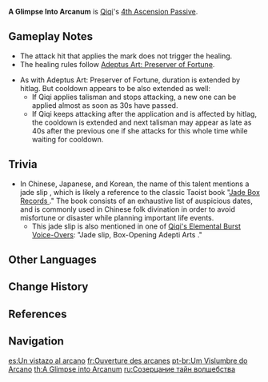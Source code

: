 {{Talent Infobox
|character     = Qiqi
|type          = 4th Ascension Passive
|image         = Talent A Glimpse Into Arcanum.png
|info          = When Qiqi hits opponents with [[Ancient Sword Art|her Normal and Charged Attacks]], she has a 50% chance to apply a [[Adeptus Art: Preserver of Fortune|Fortune-Preserving Talisman]] to them for 6s.  This effect can only occur once every 30s.
|utility1      = Charged Attack
|utility2     = Status to Enemy
}}
'''A Glimpse Into Arcanum''' is [[Qiqi]]'s [[4th Ascension Passive]].

==Gameplay Notes==
*The attack hit that applies the mark does not trigger the healing.
*The healing rules follow [[Adeptus Art: Preserver of Fortune]].
<!--**Overwritten by the burst duration if applied together.
** PENDING TEST: If burst applied first and duration left is lower than 6 seconds left, the passive will be used and prolong the talisman duration to 6 seconds. Otherwise, the passive is not used.
ALT: May also still used and just wasted.-->
*As with Adeptus Art: Preserver of Fortune, duration is extended by hitlag. But cooldown appears to be also extended as well:
**If Qiqi applies talisman and stops attacking, a new one can be applied almost as soon as 30s have passed.
**If Qiqi keeps attacking after the application and is affected by hitlag, the cooldown is extended and next talisman may appear as late as 40s after the previous one if she attacks for this whole time while waiting for cooldown.

==Trivia==
*In Chinese, Japanese, and Korean, the name of this talent mentions a jade slip {{Lang|zh=玉签|zh_rm=yùqiān}}, which is likely a reference to the classic Taoist book "[[wikisource:zh:玉匣記|Jade Box Records {{Lang|zh=玉匣记|zh_rm=Yùxiá Jì}}]]." The book consists of an exhaustive list of auspicious dates, and is commonly used in Chinese folk divination in order to avoid misfortune or disaster while planning important life events.
**This jade slip is also mentioned in one of [[Qiqi/Voice-Overs/Chinese#Elemental Burst|Qiqi's Elemental Burst Voice-Overs]]: "Jade slip, Box-Opening Adepti Arts {{Lang|zh=玉签，仙法开匣|zh_rm=Yùqiān, Xiānfǎ Kāi Xiá}}."

==Other Languages==
{{Other Languages
|en      = A Glimpse Into Arcanum
|zhs     = 玉签偶开
|zhs_rm  = Yùqiān Ǒu Kāi
|zht     = 玉籤偶開
|zht_rm  = Yùqiān Ǒu Kāi
|zh_tl   = Jade Slip Opened by Chance
|ja      = 玉籤偶開
|ja_rm   = Gyokusen Guukai<ref>YouTube: [https://youtu.be/VQmMwGN7VZs チュートリアル動画　七七「度厄のお札」（ナレーション 津田健次郎ver.）]</ref>
|ja_tl   = Jade Slip Opened by Chance{{Sino|ja}}
|ko      = 우연히 얻은 옥첨
|ko_tl   = Jade Slip Obtained by Chance
|es      = Apertura arcana
|es_tl   = Arcane Opening
|fr      = Ouverture des arcanes
|fr_tl   = Arcane Opening
|ru      = Созерцание тайн волшебства
|ru_tl   = Contemplation of Magic's Secrets
|th      = A Glimpse into Arcanum
|vi      = Thăm Ngọc Ngẫu Nhiên
|vi_tl   = Jade Slip Opened by Chance
|de      = Blick ins Ungewisse
|de_tl   = Glimpse into the Unknown
|id      = A Glimpse Into Arcanum
|pt      = Um Vislumbre do Arcano
|pt_tl   = A Glimpse of the Arcanum
|tr      = Bilinmezliğe Bir Bakış
|tr_tl   = 
|it      = Mistero arcano
|it_tl   = Arcane Mystery
}}

==Change History==
{{Change History|1.0}}
{{Clr}}

==References==
{{Reflist|1}}

==Navigation==
{{Talent Navbox|Qiqi}}

[[es:Un vistazo al arcano]]
[[fr:Ouverture des arcanes]]
[[pt-br:Um Vislumbre do Arcano]]
[[th:A Glimpse into Arcanum]]
[[ru:Созерцание тайн волшебства]]